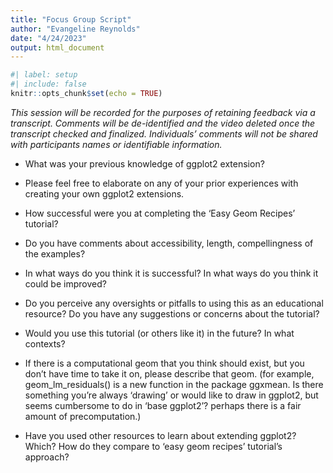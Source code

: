 ```yaml
---
title: "Focus Group Script"
author: "Evangeline Reynolds"
date: "4/24/2023"
output: html_document
---
```


```r
#| label: setup
#| include: false
knitr::opts_chunk$set(echo = TRUE)
```

*This session will be recorded for the purposes of retaining feedback via a transcript.  Comments will be de-identified and the video deleted once the transcript checked and finalized.  Individuals' comments will not be shared with participants names or identifiable information.*

 

- What was your previous knowledge of ggplot2 extension?
- Please feel free to elaborate on any of your prior experiences with creating your own ggplot2 extensions.
- How successful were you at completing the ‘Easy Geom Recipes’ tutorial?
- Do you have comments about accessibility, length, compellingness of the examples?
- In what ways do you think it is successful?  In what ways do you think it could be improved? 
- Do you perceive any oversights or pitfalls to using this as an educational resource?  Do you have any suggestions or concerns about the tutorial?
- Would you use this tutorial (or others like it) in the future? In what contexts?

- If there is a computational geom that you think should exist, but you don't have time to take it on, please describe that geom.  (for example, geom_lm_residuals() is a new function in the package ggxmean.   Is there something you're always ‘drawing’ or would like to draw in ggplot2, but seems cumbersome to do in 'base ggplot2'? perhaps there is a fair amount of precomputation.) 

- Have you used other resources to learn about extending ggplot2? Which? How do they compare to ‘easy geom recipes’ tutorial’s approach?
